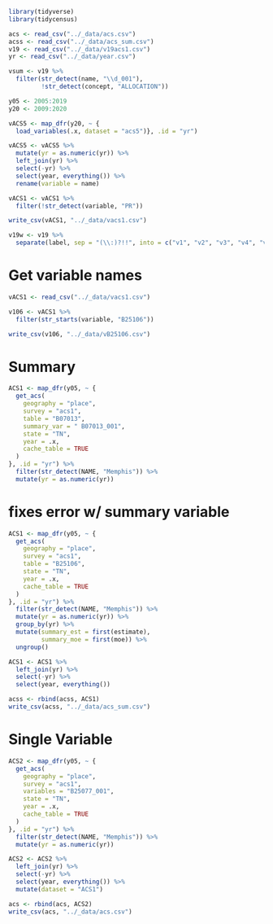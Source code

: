 
```r
library(tidyverse)
library(tidycensus)
```


```r
acs <- read_csv("../_data/acs.csv")
acss <- read_csv("../_data/acs_sum.csv")
v19 <- read_csv("../_data/v19acs1.csv")
yr <- read_csv("../_data/year.csv")
```

```r
vsum <- v19 %>% 
  filter(str_detect(name, "\\d_001"),
         !str_detect(concept, "ALLOCATION"))
```


```r
y05 <- 2005:2019
y20 <- 2009:2020
```

```r
vACS5 <- map_dfr(y20, ~ {
  load_variables(.x, dataset = "acs5")}, .id = "yr")
```

```r
vACS5 <- vACS5 %>% 
  mutate(yr = as.numeric(yr)) %>%
  left_join(yr) %>% 
  select(-yr) %>% 
  select(year, everything()) %>% 
  rename(variable = name)
```

```r
vACS1 <- vACS1 %>%
  filter(!str_detect(variable, "PR"))
```

```r
write_csv(vACS1, "../_data/vacs1.csv")
```

```r
v19w <- v19 %>% 
  separate(label, sep = "(\\:)?!!", into = c("v1", "v2", "v3", "v4", "v5", "v6", "v7", "v8"))
```

# Get variable names

```r
vACS1 <- read_csv("../_data/vacs1.csv")
```


```r
v106 <- vACS1 %>% 
  filter(str_starts(variable, "B25106")) 

write_csv(v106, "../_data/vB25106.csv")
```


# Summary

```r
ACS1 <- map_dfr(y05, ~ {
  get_acs(
    geography = "place",
    survey = "acs1",
    table = "B07013",
    summary_var = "	B07013_001",
    state = "TN",
    year = .x,
    cache_table = TRUE
  )
}, .id = "yr") %>% 
  filter(str_detect(NAME, "Memphis")) %>% 
  mutate(yr = as.numeric(yr))
```

# fixes error w/ summary variable
```r
ACS1 <- map_dfr(y05, ~ {
  get_acs(
    geography = "place",
    survey = "acs1",
    table = "B25106",
    state = "TN",
    year = .x,
    cache_table = TRUE
  )
}, .id = "yr") %>% 
  filter(str_detect(NAME, "Memphis")) %>% 
  mutate(yr = as.numeric(yr)) %>% 
  group_by(yr) %>% 
  mutate(summary_est = first(estimate),
         summary_moe = first(moe)) %>% 
  ungroup()
```

```r
ACS1 <- ACS1 %>%
  left_join(yr) %>% 
  select(-yr) %>% 
  select(year, everything())
```

```r
acss <- rbind(acss, ACS1)
write_csv(acss, "../_data/acs_sum.csv")
```

# Single Variable

```r
ACS2 <- map_dfr(y05, ~ {
  get_acs(
    geography = "place",
    survey = "acs1",
    variables = "B25077_001",
    state = "TN",
    year = .x,
    cache_table = TRUE
  )
}, .id = "yr") %>% 
  filter(str_detect(NAME, "Memphis")) %>% 
  mutate(yr = as.numeric(yr))
```

```r
ACS2 <- ACS2 %>%
  left_join(yr) %>% 
  select(-yr) %>% 
  select(year, everything()) %>% 
  mutate(dataset = "ACS1")
```

```r
acs <- rbind(acs, ACS2)
write_csv(acs, "../_data/acs.csv")
```
